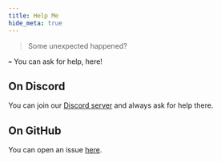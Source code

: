 ```yaml
---
title: Help Me
hide_meta: true
---
```


> Some unexpected happened?

`➡️` You can ask for help, here!

## On Discord

You can join our [Discord server](https://discord.gg/kfKjjhv3pn) and always ask for help there.

<ModAsset
  width="50%"
  title="Discord Support"
  location="optimum-fuse:discord_support"
/>

## On GitHub

You can open an issue [here](https://github.com/UltimatChamp/optimum-fuse/issues/new/choose).
